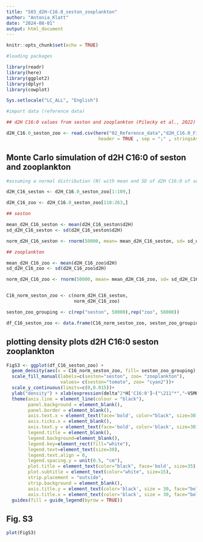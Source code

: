 ---
title: "S03_d2H-C16.0_seston_zooplankton"
author: "Antonia_Klatt"
date: "2024-08-01"
output: html_document
---

```{r}
knitr::opts_chunk$set(echo = TRUE)

#loading packages

library(readr)
library(here)
library(ggplot2)
library(dplyr)
library(cowplot)

Sys.setlocale("LC_ALL", "English")

#import data (reference data)

## d2H C16:0 values from seston and zooplankton (Pilecky et al., 2022) [https://doi.org/10.1111/1365-2435.13981]

d2H_C16.0_seston_zoo <- read.csv(here("02_Reference_data","d2H_C16.0_FieldStudy_Pilecky_etal_2022.csv"),
                                  header = TRUE , sep = ";" , stringsAsFactors = FALSE, na.strings = "#NV")

```

## Monte Carlo simulation of d2H C16:0 of seston and zooplankton 

```{r}

#assuming a normal distribution (N) with mean and SD of d2H C16:0 of seston and zooplankton (Pilecky et al., 2022) (n= 50,000)

d2H_C16_seston <- d2H_C16.0_seston_zoo[1:109,]

d2H_C16_zoo <- d2H_C16.0_seston_zoo[110:263,]

## seston

mean_d2H_C16_seston <- mean(d2H_C16_seston$d2H) 
sd_d2H_C16_seston <- sd(d2H_C16_seston$d2H)

norm_d2H_C16_seston <- rnorm(50000, mean= mean_d2H_C16_seston, sd= sd_d2H_C16_seston)

## zooplankton

mean_d2H_C16_zoo <- mean(d2H_C16_zoo$d2H) 
sd_d2H_C16_zoo <- sd(d2H_C16_zoo$d2H) 

norm_d2H_C16_zoo <- rnorm(50000, mean= mean_d2H_C16_zoo, sd= sd_d2H_C16_zoo)


C16_norm_seston_zoo <- c(norm_d2H_C16_seston,
                         norm_d2H_C16_zoo)

seston_zoo_grouping <- c(rep("seston", 50000),rep("zoo", 50000))

df_C16_seston_zoo <- data.frame(C16_norm_seston_zoo, seston_zoo_grouping)

```

## plotting density plots d2H C16:0 seston zooplankton

```{r}
FigS3 <- ggplot(df_C16_seston_zoo) +
  geom_density(aes(x = C16_norm_seston_zoo, fill= seston_zoo_grouping), alpha=0.45)+
  scale_fill_manual(labels=c(seston="seston", zoo= "zooplankton"), 
                    values= c(seston="tomato", zoo= "cyan2"))+
  scale_y_continuous(limits=c(0,0.015))+
  ylab("density") + xlab(expression(delta^2*H['C16:0']~("\211"*","~VSMOW)))+ 
  theme(axis.line = element_line(colour = "black"),
        panel.background = element_blank(),
        panel.border = element_blank(),
        axis.text.x = element_text(face='bold', color="black", size=30),
        axis.ticks.x = element_blank(),
        axis.text.y = element_text(face='bold', color='black', size=30),
        legend.title = element_blank(),
        legend.background=element_blank(),
        legend.key=element_rect(fill="white"),
        legend.text=element_text(size=30),
        legend.text.align = 0,
        legend.spacing.y = unit(0.5, "cm"),
        plot.title = element_text(color="black", face='bold', size=35),
        plot.subtitle = element_text(color="white", size=15),
        strip.placement = "outside",
        strip.background = element_blank(),
        axis.title.y = element_text(color='black', size = 30, face="bold"),
        axis.title.x = element_text(color='black', size = 30, face="bold"))+
  guides(fill = guide_legend(byrow = TRUE))

```

## Fig. S3

```{r, fig.width = 10, fig.height = 7.5, echo=FALSE}

plot(FigS3)

```
